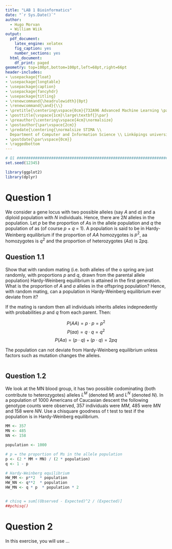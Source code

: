 ---
title: "LAB 1 Bioinformatics"
date: "`r Sys.Date()`"
author: 
  - Hugo Morvan
  - William Wiik
output:
  pdf_document:
    latex_engine: xelatex
    fig_caption: yes
    number_sections: yes
  html_document:
    df_print: paged
geometry: top=100pt,bottom=100pt,left=68pt,right=66pt
header-includes:
- \usepackage{float}
- \usepackage{longtable}
- \usepackage{caption}
- \usepackage{fancyhdr}
- \usepackage{titling}
- \renewcommand{\headrulewidth}{0pt}
- \renewcommand{\and}{\\}
- \pretitle{\centering\vspace{0cm}{732A96 Advanced Machine Learning \par}\vspace{5cm}\Huge\textbf}
- \posttitle{\vspace{1cm}\large\textbf{}\par}
- \preauthor{\centering\vspace{4cm}\normalsize}
- \postauthor{\par\vspace{2cm}}
- \predate{\centering{\normalsize STIMA \\
  Department of Computer and Information Science \\ Linköpings universitet \par}}
- \postdate{\par\vspace{0cm}}
- \raggedbottom
---


<!-- page number pos -->
\fancyhf{}
\fancyfoot[C]{\thepage}
\pagestyle{fancy}

<!-- no page nr on first page  -->
\pagenumbering{gobble}

<!-- Anger sidbrytning -->
\clearpage

<!-- creating the table of contents -->
\setcounter{tocdepth}{3}
\tableofcontents

<!-- new page -->
\clearpage

<!-- starting the count on 1 after the contents -->
\pagenumbering{arabic}
\setcounter{page}{1}

```{r, include = FALSE,message=FALSE}

# Q1 ###########################################################################
set.seed(12345)

library(ggplot2)
library(dplyr)
```


# Question 1

We consider a gene locus with two possible alleles (say $A$ and $a$) and a diploid population with
$N$ individuals. Hence, there are 2$N$ alleles in the population. Let $p$ be the proportion of $A$s in
the allele population and $q$ the population of as (of course $p$ + $q$ = 1). A population is said to
be in Hardy-Weinberg equilibrium if the proportion of $AA$ homozygotes is $p^2$, aa homozygotes
is $q^2$ and the proportion of heterozygotes ($Aa$) is $2pq$.


<!-- alleles = gener -->
<!-- mating = parning -->


## Question 1.1

Show that with random mating (i.e. both alleles of the o spring are just randomly, with proportions $p$ and $q$, drawn from the parental allele population) Hardy-Weinberg equilibrium is attained
in the first generation. What is the proportion of $A$ and $a$ alleles in the offspring population?
Hence, with random mating, can a population in Hardy-Weinberg equilibrium ever deviate from
it?

If the mating is random then all individuals inherits alleles indepnedently with probabilities $p$ and $q$ from
each parent. Then:

$$P(AA) = p\cdot p =p^2$$
$$P(aa) = q\cdot q= q^2$$
$$P(Aa) = (p \cdot q) + (p \cdot q) = 2pq$$

<!-- ?? -->

The population can not deviate from Hardy-Weinberg equilibrium unless factors such as mutation changes the alleles.

<!-- ?? -->

```{r}


```



## Question 1.2

We look at the MN blood group, it
has two possible codominating (both contribute to heterozygotes) alleles $L^M$ (denoted $M$) and
$L^N$ (denoted $N$). In a population of 1000 Americans of Caucasian descent the following genotype
counts were observed, 357 individuals were $MM$, 485 were $MN$ and 158 were $NN$. Use a chisquare goodness of t test to test if the population is in Hardy-Weinberg equilibrium.


```{r}

MM <- 357
MN <- 485
NN <- 158

population <- 1000

# p = the proportion of Ms in the allele population 
p <- (2 * MM + MN) / (2 * population)
q <- 1 - p

# Hardy-Weinberg equilibrium
HW_MM <- p**2  * population
HW_NN <- q**2  * population
HW_MN <- q * p  * population * 2


# chisq = sum[(Observed - Expected)^2 / (Expected)]
##pchisq()


```


\newpage


# Question 2

In this exercise, you will use ...

```{r}


```




